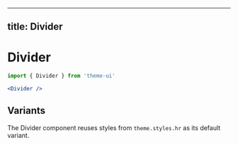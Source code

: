 
---
title: Divider
---

# Divider

```js
import { Divider } from 'theme-ui'
```

```jsx live=true
<Divider />
```

## Variants

The Divider component reuses styles from `theme.styles.hr` as its default variant.